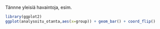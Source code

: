 
Tännne yleisiä havaintoja, esim.

```r

library(ggplot2)
ggplot(analysoitu_otanta,aes(x=group)) + geom_bar() + coord_flip()


```



